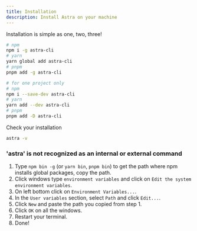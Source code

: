 ```yaml
---
title: Installation
description: Install Astra on your machine
---
```


Installation is simple as one, two, three!
``` bash
# npm 
npm i -g astra-cli
# yarn
yarn global add astra-cli
# pnpm
pnpm add -g astra-cli

# for one project only
# npm
npm i --save-dev astra-cli
# yarn
yarn add --dev astra-cli
# pnpm
pnpm add -D astra-cli
```
Check your installation
``` bash
astra -v
```
### 'astra' is not recognized as an internal or external command

1. Type `npm bin -g` (or `yarn bin`, `pnpm bin`) to get the path where npm installs global packages, copy the path.
2. Click windows type `environment variables` and click on `Edit the system environment variables`.
3. On left bottom click on `Environment Variables...`.
4. In the `User variables` section, select `Path` and click `Edit...`.
5. Click `New` and paste the path you copied from step 1.
6. Click `OK` on all the windows.
7. Restart your terminal.
8. Done!